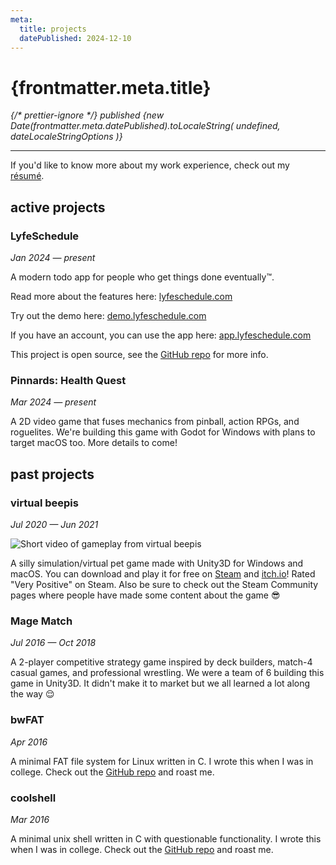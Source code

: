 ```yaml
---
meta:
  title: projects
  datePublished: 2024-12-10
---
```



# {frontmatter.meta.title}

<em className="text-center text-xs">
  {/* prettier-ignore */}
  published {new Date(frontmatter.meta.datePublished).toLocaleString(
    undefined,
    dateLocaleStringOptions
  )}
</em>

---

If you'd like to know more about my work experience, check out my
[résumé](../WilsonBenjamin_Resume_2024-10-21_WebAppFocus.pdf).

## active projects

### LyfeSchedule

_Jan 2024 — present_

A modern todo app for people who get things done eventually™.

Read more about the features here: [lyfeschedule.com](https://lyfeschedule.com)

Try out the demo here: [demo.lyfeschedule.com](https://demo.lyfeschedule.com)

If you have an account, you can use the app here: [app.lyfeschedule.com](https://app.lyfeschedule.com)

This project is open source, see the [GitHub repo](https://github.com/benwilson34/lyfe-schedule) for more info.

### Pinnards: Health Quest

_Mar 2024 — present_

A 2D video game that fuses mechanics from pinball, action RPGs, and roguelites. We're building this game with Godot for Windows with plans to target macOS too. More details to come!

## past projects

### virtual beepis

_Jul 2020 — Jun 2021_

![Short video of gameplay from virtual beepis](https://steamuserimages-a.akamaihd.net/ugc/1702908597974792932/CBADFC198807D9DD6F704D8D1E116C7A8A7F2688/?imw=1024&&ima=fit&impolicy=Letterbox&imcolor=%23000000&letterbox=false)

A silly simulation/virtual pet game made with Unity3D for Windows and macOS. You can download and play it for free on [Steam](https://store.steampowered.com/app/1651860/virtual_beepis/) and [itch.io](https://benjawmino.itch.io/virtual-beepis)! Rated "Very Positive" on Steam. Also be sure to check out the Steam Community pages where people have made some content about the game 😎

### Mage Match

_Jul 2016 — Oct 2018_

A 2-player competitive strategy game inspired by deck builders, match-4 casual games, and professional wrestling. We were a team of 6 building this game in Unity3D. It didn't make it to market but we all learned a lot along the way 😌

### bwFAT

_Apr 2016_

A minimal FAT file system for Linux written in C. I wrote this when I was in college. Check out the [GitHub repo](https://github.com/benwilson34/bwFAT) and roast me.

### coolshell

_Mar 2016_

A minimal unix shell written in C with questionable functionality. I wrote this when I was in college. Check out the [GitHub repo](https://github.com/benwilson34/coolshell) and roast me.
